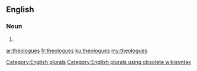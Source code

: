 ==English==

===Noun===
{{head|en}}

# {{plural of|theologue}}

[[Category:English plurals]][[Category:English plurals using obsolete wikisyntax]]

[[ar:theologues]]
[[fr:theologues]]
[[ku:theologues]]
[[my:theologues]]